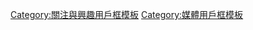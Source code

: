 {{Userbox
| border-c = #99b3ff
| border-s = 1
| id       = <b>ANTI<br />台媒亂</b>

| id-c     = brown

| id-s     = 11
| id-fc    = white
| info     = 該用戶痛恨'''[[臺灣媒體亂象]]'''！

| info-c   = lightyellow
| info-s   = 10
| info-fc  = black
| nocat    = {{{nocat|}}}
| usercategory = 痛恨台灣媒體亂象的維基人
}}<noinclude>[[Category:關注與興趣用戶框模板]][[Category:媒體用戶框模板]]</noinclude>